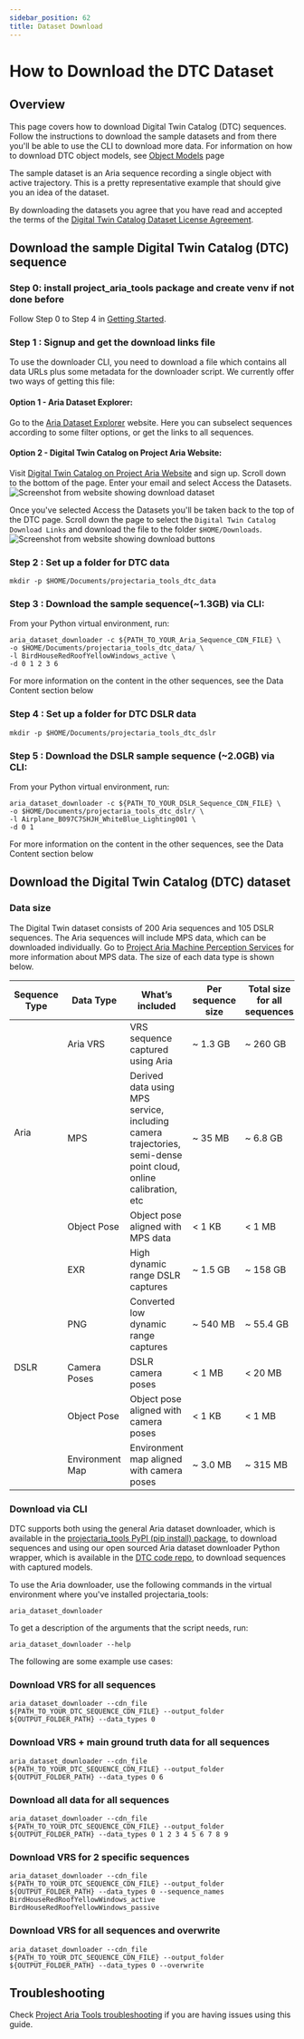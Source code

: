 ```yaml
---
sidebar_position: 62
title: Dataset Download
---
```


# How to Download the DTC Dataset

## Overview​

This page covers how to download Digital Twin Catalog (DTC) sequences.
Follow the instructions to download the sample datasets and from there you'll be able to use the CLI to download more data.
For information on how to download DTC object models, see [Object Models](/docs/open_datasets/digital_twin_catalog/digital_twin_catalog_object_models.mdx) page

The sample dataset is an Aria sequence recording a single object with active trajectory. This is a pretty representative example that should give you an idea of the dataset.

By downloading the datasets you agree that you have read and accepted the terms of the [Digital Twin Catalog Dataset License Agreement](https://www.projectaria.com/datasets/dtc/license/).

## Download the sample Digital Twin Catalog (DTC) sequence

### Step 0: install project_aria_tools package and create venv if not done before​

Follow Step 0 to Step 4 in [Getting Started](/docs/open_datasets/digital_twin_catalog/digital_twin_catalog_getting_started.mdx).

### Step 1 : Signup and get the download links file

To use the downloader CLI, you need to download a file which contains all data URLs plus some metadata for the downloader script. We currently offer two ways of getting this file:

#### Option 1 - Aria Dataset Explorer:

Go to the [Aria Dataset Explorer](https://explorer.projectaria.com/) website. Here you can subselect sequences according to some filter options, or get the links to all sequences.

#### Option 2 - Digital Twin Catalog on Project Aria Website:

Visit [Digital Twin Catalog on Project Aria Website](https://www.projectaria.com/datasets/dtc/) and sign up.
Scroll down to the bottom of the page. Enter your email and select Access the Datasets.
![Screenshot from website showing download dataset](/img/open_datasets/digital_twin_catalog/email_signup.png)

Once you've selected Access the Datasets you'll be taken back to the top of the DTC page.
Scroll down the page to select the `Digital Twin Catalog Download Links` and download the file to the folder `$HOME/Downloads`.
![Screenshot from website showing download buttons](/img/open_datasets/digital_twin_catalog/download_buttons.png)

### Step 2 : Set up a folder for DTC data
```
mkdir -p $HOME/Documents/projectaria_tools_dtc_data
```

### Step 3 : Download the sample sequence(~1.3GB) via CLI:

From your Python virtual environment, run:
```
aria_dataset_downloader -c ${PATH_TO_YOUR_Aria_Sequence_CDN_FILE} \
-o $HOME/Documents/projectaria_tools_dtc_data/ \
-l BirdHouseRedRoofYellowWindows_active \
-d 0 1 2 3 6
```
For more information on the content in the other sequences, see the Data Content section below


### Step 4 : Set up a folder for DTC DSLR data
```
mkdir -p $HOME/Documents/projectaria_tools_dtc_dslr
```

### Step 5 : Download the DSLR sample sequence (~2.0GB) via CLI:
From your Python virtual environment, run:
```
aria_dataset_downloader -c ${PATH_TO_YOUR_DSLR_Sequence_CDN_FILE} \
-o $HOME/Documents/projectaria_tools_dtc_dslr/ \
-l Airplane_B097C7SHJH_WhiteBlue_Lighting001 \
-d 0 1
```
For more information on the content in the other sequences, see the Data Content section below


## Download the Digital Twin Catalog (DTC) dataset

### Data size​
The Digital Twin dataset consists of 200 Aria sequences and 105 DSLR sequences. The Aria sequences will include MPS data, which can be downloaded individually.
Go to [Project Aria Machine Perception Services](/docs/ARK/mps) for more information about MPS data.
The size of each data type is shown below.


<table>
<thead>
<tr><th><b>Sequence Type</b></th><th>Data Type  </th><th>What’s included     </th><th>Per sequence size   </th><th>Total size for all sequences </th></tr>
</thead>
<tbody>
<tr><td rowspan="3">Aria </td><td>Aria VRS  </td><td>VRS sequence captured using Aria       </td><td>~ 1.3 GB    </td><td>~ 260 GB   </td></tr>
<tr>                     <td>MPS            </td><td>Derived data using MPS service, including camera trajectories, semi-dense point cloud, online calibration, etc </td><td>~ 35 MB  </td><td>~ 6.8 GB  </td></tr>
<tr>                     <td>Object Pose    </td><td>Object pose aligned with MPS data      </td><td>< 1 KB      </td><td>< 1 MB     </td></tr>
<tr><td  rowspan="5">DSLR</td><td>EXR       </td><td>High dynamic range DSLR captures       </td><td>~ 1.5 GB    </td><td>~ 158 GB   </td></tr>
<tr>                     <td>PNG            </td><td>Converted low dynamic range captures   </td><td>~ 540 MB    </td><td>~ 55.4 GB  </td></tr>
<tr>                     <td>Camera Poses   </td><td>DSLR camera poses                      </td><td>< 1 MB      </td><td>< 20 MB    </td></tr>
<tr>                     <td>Object Pose    </td><td>Object pose aligned with camera poses  </td><td>< 1 KB      </td><td>< 1 MB     </td></tr>
<tr>                     <td>Environment Map</td><td>Environment map aligned with camera poses </td><td>~ 3.0 MB</td><td>~ 315 MB  </td></tr>
</tbody>
</table>


### Download via CLI

DTC supports both using the general Aria dataset downloader, which is available in the [projectaria_tools PyPI (pip install) package](/docs/data_utilities/installation/installation_python.mdx),
to download sequences and using our open sourced Aria dataset downloader Python wrapper, which is available in the [DTC code repo](https://github.com/facebookresearch/projectaria_tools/tree/main/projects/AriaDigitalTwinDatasetTools),
to download sequences with captured models.

To use the Aria downloader, use the following commands in the virtual environment where you've installed projectaria_tools:
```
aria_dataset_downloader
```

To get a description of the arguments that the script needs, run:
```
aria_dataset_downloader --help
```
The following are some example use cases:

### Download VRS for all sequences
```
aria_dataset_downloader --cdn_file ${PATH_TO_YOUR_DTC_SEQUENCE_CDN_FILE} --output_folder ${OUTPUT_FOLDER_PATH} --data_types 0
```
### Download VRS + main ground truth data for all sequences
```
aria_dataset_downloader --cdn_file ${PATH_TO_YOUR_DTC_SEQUENCE_CDN_FILE} --output_folder ${OUTPUT_FOLDER_PATH} --data_types 0 6
```
### Download all data for all sequences
```
aria_dataset_downloader --cdn_file ${PATH_TO_YOUR_DTC_SEQUENCE_CDN_FILE} --output_folder ${OUTPUT_FOLDER_PATH} --data_types 0 1 2 3 4 5 6 7 8 9
```
### Download VRS for 2 specific sequences
```
aria_dataset_downloader --cdn_file ${PATH_TO_YOUR_DTC_SEQUENCE_CDN_FILE} --output_folder ${OUTPUT_FOLDER_PATH} --data_types 0 --sequence_names BirdHouseRedRoofYellowWindows_active BirdHouseRedRoofYellowWindows_passive
```
### Download VRS for all sequences and overwrite
```
aria_dataset_downloader --cdn_file ${PATH_TO_YOUR_DTC_SEQUENCE_CDN_FILE} --output_folder ${OUTPUT_FOLDER_PATH} --data_types 0 --overwrite
```
## Troubleshooting

Check [Project Aria Tools troubleshooting](/docs/data_utilities/installation/troubleshooting) if you are having issues using this guide.
